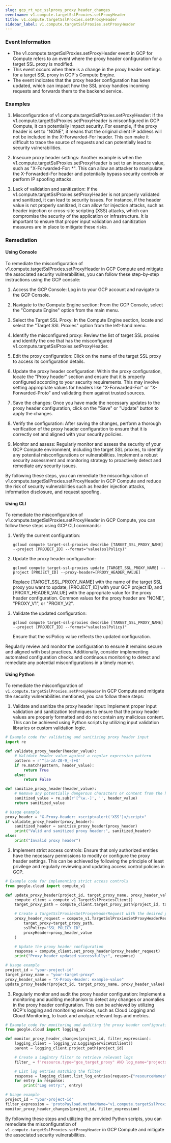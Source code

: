 ```yaml
--- 
slug: gcp_rt_vpc_sslproxy_proxy_header_changes
eventname: v1.compute.targetSslProxies.setProxyHeader
title: v1.compute.targetSslProxies.setProxyHeader
sidebar_label: v1.compute.targetSslProxies.setProxyHeader
---
```

                       
### Event Information

- The v1.compute.targetSslProxies.setProxyHeader event in GCP for Compute refers to an event where the proxy header configuration for a target SSL proxy is modified.
- This event occurs when there is a change in the proxy header settings for a target SSL proxy in GCP's Compute Engine.
- The event indicates that the proxy header configuration has been updated, which can impact how the SSL proxy handles incoming requests and forwards them to the backend service.


### Examples

1. Misconfiguration of v1.compute.targetSslProxies.setProxyHeader: If the v1.compute.targetSslProxies.setProxyHeader is misconfigured in GCP Compute, it can potentially impact security. For example, if the proxy header is set to "NONE", it means that the original client IP address will not be included in the X-Forwarded-For header. This can make it difficult to trace the source of requests and can potentially lead to security vulnerabilities.

2. Insecure proxy header settings: Another example is when the v1.compute.targetSslProxies.setProxyHeader is set to an insecure value, such as "X-Forwarded-For: *". This can allow an attacker to manipulate the X-Forwarded-For header and potentially bypass security controls or perform IP spoofing attacks.

3. Lack of validation and sanitization: If the v1.compute.targetSslProxies.setProxyHeader is not properly validated and sanitized, it can lead to security issues. For instance, if the header value is not properly sanitized, it can allow for injection attacks, such as header injection or cross-site scripting (XSS) attacks, which can compromise the security of the application or infrastructure. It is important to ensure that proper input validation and sanitization measures are in place to mitigate these risks.

### Remediation

#### Using Console

To remediate the misconfiguration of v1.compute.targetSslProxies.setProxyHeader in GCP Compute and mitigate the associated security vulnerabilities, you can follow these step-by-step instructions using the GCP console:

1. Access the GCP Console: Log in to your GCP account and navigate to the GCP Console.

2. Navigate to the Compute Engine section: From the GCP Console, select the "Compute Engine" option from the main menu.

3. Select the Target SSL Proxy: In the Compute Engine section, locate and select the "Target SSL Proxies" option from the left-hand menu.

4. Identify the misconfigured proxy: Review the list of target SSL proxies and identify the one that has the misconfigured v1.compute.targetSslProxies.setProxyHeader.

5. Edit the proxy configuration: Click on the name of the target SSL proxy to access its configuration details.

6. Update the proxy header configuration: Within the proxy configuration, locate the "Proxy header" section and ensure that it is properly configured according to your security requirements. This may involve setting appropriate values for headers like "X-Forwarded-For" or "X-Forwarded-Proto" and validating them against trusted sources.

7. Save the changes: Once you have made the necessary updates to the proxy header configuration, click on the "Save" or "Update" button to apply the changes.

8. Verify the configuration: After saving the changes, perform a thorough verification of the proxy header configuration to ensure that it is correctly set and aligned with your security policies.

9. Monitor and assess: Regularly monitor and assess the security of your GCP Compute environment, including the target SSL proxies, to identify any potential misconfigurations or vulnerabilities. Implement a robust security assessment and monitoring strategy to proactively detect and remediate any security issues.

By following these steps, you can remediate the misconfiguration of v1.compute.targetSslProxies.setProxyHeader in GCP Compute and reduce the risk of security vulnerabilities such as header injection attacks, information disclosure, and request spoofing.

#### Using CLI

To remediate the misconfiguration of v1.compute.targetSslProxies.setProxyHeader in GCP Compute, you can follow these steps using GCP CLI commands:

1. Verify the current configuration:
   ```
   gcloud compute target-ssl-proxies describe [TARGET_SSL_PROXY_NAME] --project [PROJECT_ID] --format="value(sslPolicy)"
   ```

2. Update the proxy header configuration:
   ```
   gcloud compute target-ssl-proxies update [TARGET_SSL_PROXY_NAME] --project [PROJECT_ID] --proxy-header=[PROXY_HEADER_VALUE]
   ```

   Replace [TARGET_SSL_PROXY_NAME] with the name of the target SSL proxy you want to update, [PROJECT_ID] with your GCP project ID, and [PROXY_HEADER_VALUE] with the appropriate value for the proxy header configuration. Common values for the proxy header are "NONE", "PROXY_V1", or "PROXY_V2".

3. Validate the updated configuration:
   ```
   gcloud compute target-ssl-proxies describe [TARGET_SSL_PROXY_NAME] --project [PROJECT_ID] --format="value(sslPolicy)"
   ```

   Ensure that the sslPolicy value reflects the updated configuration.

Regularly review and monitor the configuration to ensure it remains secure and aligned with best practices. Additionally, consider implementing automated configuration checks and continuous monitoring to detect and remediate any potential misconfigurations in a timely manner.

#### Using Python

To remediate the misconfiguration of `v1.compute.targetSslProxies.setProxyHeader` in GCP Compute and mitigate the security vulnerabilities mentioned, you can follow these steps:

1. Validate and sanitize the proxy header input: Implement proper input validation and sanitization techniques to ensure that the proxy header values are properly formatted and do not contain any malicious content. This can be achieved using Python scripts by utilizing input validation libraries or custom validation logic.

```python
# Example code for validating and sanitizing proxy header input
import re

def validate_proxy_header(header_value):
    # Validate header value against a regular expression pattern
    pattern = r'^[a-zA-Z0-9_-]+$'
    if re.match(pattern, header_value):
        return True
    else:
        return False

def sanitize_proxy_header(header_value):
    # Remove any potentially dangerous characters or content from the header value
    sanitized_value = re.sub(r'[^\w.-]', '', header_value)
    return sanitized_value

# Usage example
proxy_header = "X-Proxy-Header: <script>alert('XSS')</script>"
if validate_proxy_header(proxy_header):
    sanitized_header = sanitize_proxy_header(proxy_header)
    print("Valid and sanitized proxy header:", sanitized_header)
else:
    print("Invalid proxy header")
```

2. Implement strict access controls: Ensure that only authorized entities have the necessary permissions to modify or configure the proxy header settings. This can be achieved by following the principle of least privilege and regularly reviewing and updating access control policies in GCP.

```python
# Example code for implementing strict access controls
from google.cloud import compute_v1

def update_proxy_header(project_id, target_proxy_name, proxy_header_value):
    compute_client = compute_v1.TargetSslProxiesClient()
    target_proxy_path = compute_client.target_proxy_path(project_id, target_proxy_name)

    # Create a TargetSslProxiesSetProxyHeaderRequest with the desired proxy header value
    proxy_header_request = compute_v1.TargetSslProxiesSetProxyHeaderRequest(
        target_proxy=target_proxy_path,
        sslPolicy="SSL_POLICY_ID",
        proxyHeader=proxy_header_value
    )

    # Update the proxy header configuration
    response = compute_client.set_proxy_header(proxy_header_request)
    print("Proxy header updated successfully:", response)

# Usage example
project_id = "your-project-id"
target_proxy_name = "your-target-proxy"
proxy_header_value = "X-Proxy-Header: example-value"
update_proxy_header(project_id, target_proxy_name, proxy_header_value)
```

3. Regularly monitor and audit the proxy header configuration: Implement a monitoring and auditing mechanism to detect any changes or anomalies in the proxy header configuration. This can be achieved by utilizing GCP's logging and monitoring services, such as Cloud Logging and Cloud Monitoring, to track and analyze relevant logs and metrics.

```python
# Example code for monitoring and auditing the proxy header configuration
from google.cloud import logging_v2

def monitor_proxy_header_changes(project_id, filter_expression):
    logging_client = logging_v2.LoggingServiceV2Client()
    parent = logging_client.project_path(project_id)

    # Create a LogEntry filter to retrieve relevant logs
    filter_ = f'resource.type="gce_target_proxy" AND log_name="projects/{project_id}/logs/compute.googleapis.com%2Factivity_log" AND {filter_expression}'

    # List log entries matching the filter
    response = logging_client.list_log_entries(request={"resourceNames": [parent], "filter": filter_})
    for entry in response:
        print("Log entry:", entry)

# Usage example
project_id = "your-project-id"
filter_expression = 'protoPayload.methodName="v1.compute.targetSslProxies.setProxyHeader"'
monitor_proxy_header_changes(project_id, filter_expression)
```

By following these steps and utilizing the provided Python scripts, you can remediate the misconfiguration of `v1.compute.targetSslProxies.setProxyHeader` in GCP Compute and mitigate the associated security vulnerabilities.


 